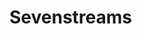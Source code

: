 
# Sevenstreams

<ProjectDetails
  region="Riverlands"
  house=""
  type="Village"
  status="Not Started"
  warp="/warp sevenstreams"
  projectLead=""
  dateStarted="Invalid Date"
  dateCompleted="Invalid Date"
/>
